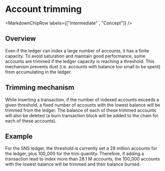 
# Account trimming

<MarkdownChipRow labels={["Intermediate" , "Concept"]} />

## Overview
Even if the ledger can index a large number of accounts, it has a finite capacity.
To avoid saturation and maintain good performance,
some accounts are trimmed if the ledger capacity is reaching a threshold.
This mechanism prevents dust (i.e. accounts with balance too small to be spent) from accumulating in the ledger.

## Trimming mechanism

While inserting a transaction, if the number of indexed accounts exceeds a given threshold,
a fixed number of accounts with the lowest balance will be trimmed from the ledger.
The balance of each of these trimmed accounts will also be deleted
(a burn transaction block will be added to the chain for each of these accounts).

## Example

For the SNS ledger, the threshold is currently set a 28 million accounts for the ledger, plus 100_000 for the
trim quantity.
Therefore, if adding a transaction lead to index more than 28.1 M accounts, the 100_000 accounts with the lowest
balance will be trimmed and their balance burned.
